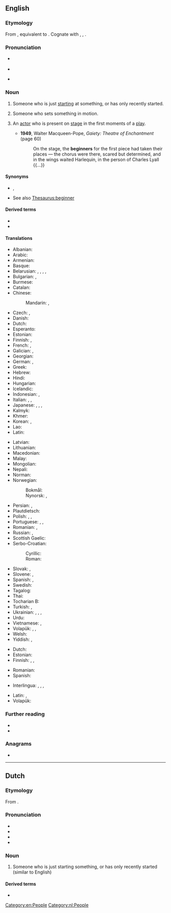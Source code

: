 ==English==

===Etymology===
From {{inh|en|enm|begynner}}, equivalent to {{suf|en|begin|er|id2=agent noun}}. Cognate with {{cog|fy|begjinner|t=beginner}}, {{cog|nl|beginner|t=beginner}}, {{cog|da|nybegynder|t=beginner, novice}}.

===Pronunciation===
* {{a|RP}} {{IPA|en|/bɪˈɡɪnə/}}
* {{audio|en|LL-Q1860 (eng)-Vealhurl-beginner.wav|Audio (RP)}}
* {{a|US}} {{IPA|en|/bəˈɡɪnɚ/}}

===Noun===
{{en-noun}}

# Someone who is just [[start]]ing at something, or has only recently started.
#: {{ux|en|I'm new to learning Japanese: I'm just a '''beginner'''.}}
# Someone who sets something in motion.
#: {{ux|en|The '''beginner''' of the games lit the ceremonial torch.}}
# {{lb|en|theatre}} An [[actor]] who is present on [[stage]] in the first moments of a [[play]].
#* '''1949''', Walter Macqueen-Pope, ‎''Gaiety: Theatre of Enchantment'' (page 60)
#*: On the stage, the '''beginners''' for the first piece had taken their places — the chorus were there, scared but determined, and in the wings waited Harlequin, in the person of Charles Lyall {{...}}

====Synonyms====
* {{sense|recent starter}} {{l|en|amateur}}, {{l|en|newbie}}
* See also [[Thesaurus:beginner]]

====Derived terms====
* {{l|en|beginnerish}}
* {{l|en|beginner's trap}}

====Translations====
{{trans-top|someone who just recently started}}
* Albanian: {{t-needed|sq}}
* Arabic: {{t|ar|مُبْتَدِئ|m}}
* Armenian: {{t+|hy|սկսնակ }}
* Basque: {{t-needed|eu}}
* Belarusian: {{t|be|пачатко́вец|m}}, {{t|be|нава́к|m}}, {{t|be|нава́чка|f}}, {{t|be|навачо́к|m}}, {{t|be|навічо́к|m}}
* Bulgarian: {{t+|bg|начина́ещ|m}}, {{t+|bg|нова́к|m}}
* Burmese: {{t-needed|my}}
* Catalan: {{t+|ca|principiant|m|f}}
* Chinese:
*: Mandarin: {{t+|cmn|初學者}}, {{t+|cmn|初学者|tr=chūxuézhě}}
* Czech: {{t+|cs|začátečník|m}}, {{t|cs|začátečnice|f}}
* Danish: {{t+|da|begynder|c}}
* Dutch: {{t+|nl|beginner|m}}
* Esperanto: {{t+|eo|komencanto}}
* Estonian: {{t|et|algaja}}
* Finnish: {{t+|fi|aloittelija}}, {{t+|fi|vasta-alkaja}}
* French: {{t+|fr|débutant|m}}, {{t+|fr|débutante|f}}
* Galician: {{t+|gl|principiante|m|f}}, {{t|gl|novato|m}}
* Georgian: {{t-needed|ka}}
* German: {{t+|de|Anfänger|m}}, {{t+|de|Anfängerin|f}}
* Greek: {{t+|el|πρωτάρης|m}}
* Hebrew: {{t+|he|מתחיל|m|tr=matkhíl}}
* Hindi: {{t|hi|नया}}
* Hungarian: {{t+|hu|kezdő}}
* Icelandic: {{t-check|is|byrjandi|m}}
* Indonesian: {{t+|id|pemula}}, {{t+|id|pemula}}
* Italian: {{t+|it|principiante|m|f}}, {{t+|it|novellino|m}}, {{t+|it|neofita|m|f}}
* Japanese: {{t+|ja|初心者|tr=しょしんしゃ, shoshinsha}}, {{t|ja|初学者|tr=しょがくしゃ, shogakusha}}, {{t|ja|ビギナー|tr=biginā}}, {{t|ja|新参|tr=しんざん, shinzan}}
* Kalmyk: {{t|xal|эклгч}}
* Khmer: {{t-needed|km}}
* Korean: {{t+|ko|초심자(初心者)}}, {{t+|ko|초보자}}
* Lao: {{t-needed|lo}}
* Latin: {{t+|la|tīrō|m}}
{{trans-mid}}
* Latvian: {{t-needed|lv}}
* Lithuanian: {{t|lt|naujokas|m}}
* Macedonian: {{t|mk|почетник|m}}
* Malay: {{t-needed|ms}}
* Mongolian: {{t-needed|mn}}
* Nepali: {{t|ne|नयाँ}}
* Norman: {{t|nrf|c'menchant|m}}
* Norwegian:
*: Bokmål: {{t+|nb|nybegynner|m}}
*: Nynorsk: {{t|nn|nybyrjar|m}}, {{t|nn|nybegynnar|m}}
* Persian: {{t+|fa|مبتدی|tr=mobtadi}}, {{t+|fa|تازه‌کار|tr=tâze-kâr}}
* Plautdietsch: {{t|pdt|Aunfenja|m}}
* Polish: {{t+|pl|początkujący|m|m-p}}, {{t+|pl|nowicjusz|m}}, {{t+|pl|nowicjuszka|f}}
* Portuguese: {{t+|pt|novato|m}}, {{t|pt|iniciante}}, {{t+|pt|principiante}}
* Romanian: {{t+|ro|începător|m}}, {{t+|ro|începătoare|f}}
* Russian: {{t+|ru|начина́ющий|m}}, {{t+|ru|новичо́к|m}}
* Scottish Gaelic: {{t|gd|neach-tòiseachaidh|m}}
* Serbo-Croatian:
*: Cyrillic: {{t|sh|по̀четнӣк|m}}
*: Roman: {{t+|sh|pòčetnīk|m}}
* Slovak: {{t+|sk|začiatočník|m}}, {{t|sk|začiatočníčka|f}}
* Slovene: {{t+|sl|začetnik|m}}, {{t+|sl|začetnica|f}}
* Spanish: {{t+|es|principiante|m|f}}, {{t+|es|novato|m}}
* Swedish: {{t+|sv|nybörjare|c}}
* Tagalog: {{t|tl|singki}}
* Thai: {{t+|th|มือใหม่}}
* Tocharian B: {{t|txb|ñwetstse}}
* Turkish: {{t+|tr|acemi}}, {{t|tr|çöne}}
* Ukrainian: {{t|uk|початкі́вець|m}}, {{t+|uk|новачо́к|m}}, {{t+|uk|нова́к|m}}, {{t+|uk|нова́чка|f}}
* Urdu: {{t|ur|شروعات|tr=śuruāt|sc=ur-Arab}}
* Vietnamese: {{t|vi|người bắt đầu}}, {{t|vi|người mới học}}
* Volapük: {{t+|vo|priman|m|f}}, {{t|vo|hipriman|m}}, {{t+|vo|jipriman|f}}
* Welsh: {{t-needed|cy}}
* Yiddish: {{t|yi|אָנפֿאַנגער}}, {{t|yi|אָנהייבער|m}}
{{trans-bottom}}

{{trans-top|someone who sets something in motion}}
* Dutch: {{t+|nl|starter}}
* Estonian: {{t|et|alustaja}}
* Finnish: {{t+|fi|avaaja}}, {{t+|fi|aloittaja}}, {{t+|fi|alkuunpanija}}
{{trans-mid}}
* Romanian: {{t+|ro|inițiator|m}}
* Spanish: {{t+|es|iniciador}}
{{trans-bottom}}

{{checktrans-top}}
* Interlingua: {{t-check|ia|comenciator}}, {{t-check|ia|comenciante}}, {{t-check|ia|initiator}}, {{t-check|ia|initiante}}
{{trans-mid}}
* Latin: {{t-check|la|inceptor}}, {{t-check|la|initiator}}
* Volapük: {{t-check|vo|beginan}}
{{trans-bottom}}

===Further reading===
* {{R:Webster 1913}}
* {{R:Century 1911}}

===Anagrams===
* {{anagrams|en|a=beeginnr|benigner|bergenin}}

[[Category:en:People]]

----

==Dutch==

===Etymology===
From {{suf|nl|beginnen|er|id2=agent noun}}.

===Pronunciation===
* {{IPA|nl|/bəˈɣɪnər/}}
* {{audio|nl|Nl-beginner.ogg|Audio}}
* {{hyphenation|nl|be|gin|ner}}
* {{rhymes|nl|ɪnər}}

===Noun===
{{nl-noun|m|-s|beginnertje}}

# Someone who is just starting something, or has only recently started (similar to English)
#:{{ux|nl|Hij kan goed schaken voor een '''beginner'''.|He plays chess well for a '''beginner'''.|inline=1}}

====Derived terms====
* {{l|nl|beginnerscursus}}

[[Category:nl:People]]